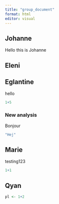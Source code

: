 ```yaml
---
title: "group_document"
format: html
editor: visual
---
```


## Johanne

Hello this is Johanne

## Eleni

## Eglantine

hello

```r
1+5
```

### New analysis

Bonjour

```r
"Hej"
```

## Marie

testing123

```r
1+1

```

## Qyan

```r
pl <- 1+2
```
